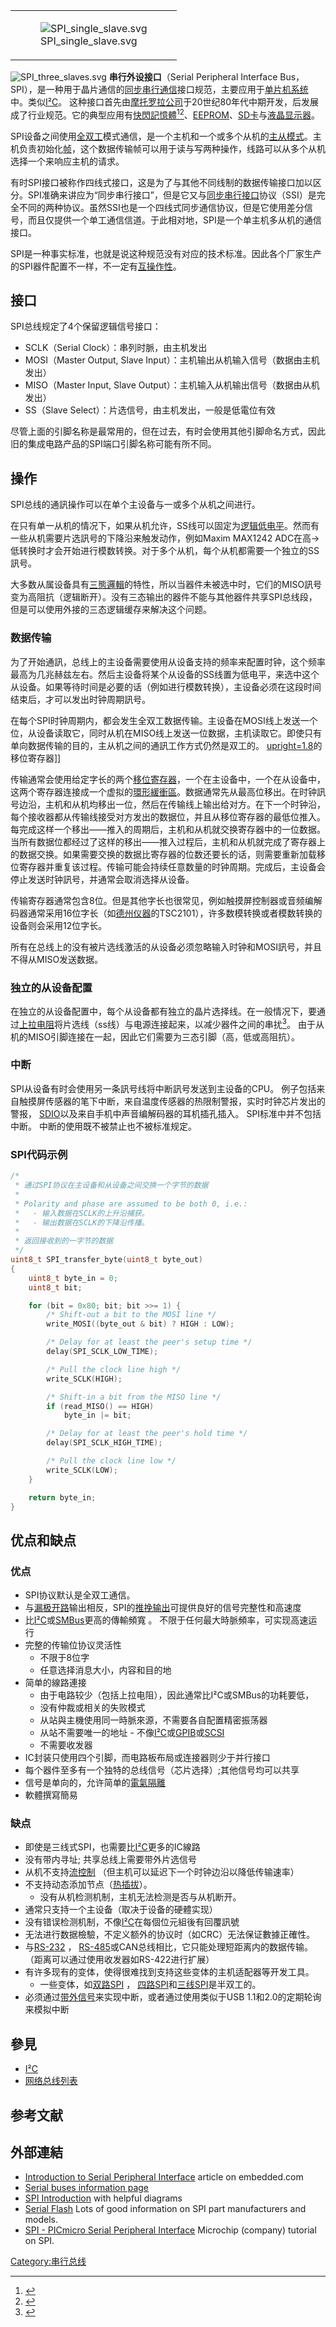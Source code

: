 {{multiple issues|
{{expand|time=2015-05-03T08:22:37+00:00}}
{{expert|subject=电子学}}

{{RoughTranslation}}
}}
{{noteTA|G1=IT}}
{| align="right"
|-
| [[File:SPI_single_slave.svg|thumb]]
|}
[[File:SPI_three_slaves.svg|thumb]]
'''串行外设接口'''（Serial Peripheral Interface Bus，SPI），是一种用于晶片通信的[[同步電路|同步]][[串行通信|串行通信]]接口规范，主要应用于[[单片机系统|单片机系统]]中。类似[[I²C|I²C]]。
这种接口首先由[[摩托罗拉公司|摩托罗拉公司]]于20世纪80年代中期开发，后发展成了行业规范。它的典型应用有[[快閃記憶體|快閃記憶體]]<ref>{{Cite web |url=https://www.micron.com/products/nor-flash/serial-nor-flash |title=存档副本 |accessdate=2020-09-10 |archive-date=2019-11-09 |archive-url=https://web.archive.org/web/20191109141737/https://www.micron.com/products/nor-flash/serial-nor-flash |dead-url=no }}</ref><ref>{{Cite web |url=https://www.micron.com/products/nand-flash/serial-nand |title=存档副本 |accessdate=2020-09-10 |archive-date=2019-04-30 |archive-url=https://web.archive.org/web/20190430042215/https://www.micron.com/products/nand-flash/serial-nand |dead-url=no }}</ref>、[[EEPROM|EEPROM]]、[[SD卡|SD卡]]与[[液晶显示器|液晶显示器]]。

SPI设备之间使用[[全双工|全双工]]模式通信，是一个主机和一个或多个从机的[[主从模式|主从模式]]。主机负责初始化[[数据传输帧|帧]]，这个数据传输帧可以用于读与写两种操作，{{le|片选|Chip select}}线路可以从多个从机选择一个来响应主机的请求。

有时SPI接口被称作四线式接口，这是为了与其他不同线制的数据传输接口加以区分。SPI准确来讲应为“同步串行接口”，但是它又与[[同步串行接口|同步串行接口]]协议（SSI）是完全不同的两种协议。虽然SSI也是一个四线式同步通信协议，但是它使用差分信号，而且仅提供一个单工通信信道。于此相对地，SPI是一个单主机多从机的通信接口。

SPI是一种事实标准，也就是说这种规范没有对应的技术标准。因此各个厂家生产的SPI器件配置不一样，不一定有[[互操作性|互操作性]]。

== 接口==
SPI总线规定了4个保留逻辑信号接口：
* SCLK（Serial Clock）：串列时脈，由主机发出
* MOSI（Master Output, Slave Input）：主机输出从机输入信号（数据由主机发出）
* MISO（Master Input, Slave Output）：主机输入从机输出信号（数据由从机发出）
* SS（Slave Select）：片选信号，由主机发出，一般是低電位有效

尽管上面的引脚名称是最常用的，但在过去，有时会使用其他引脚命名方式，因此旧的集成电路产品的SPI端口引脚名称可能有所不同。

== 操作 ==

SPI总线的通訊操作可以在单个主设备与一或多个从机之间进行。

在只有单一从机的情况下，如果从机允许，SS线可以固定为[[逻辑电平|逻辑低电平]]。然而有一些从机需要片选訊号的下降沿来触发动作，例如Maxim MAX1242 ADC在高→低转换时才会开始进行模数转换。对于多个从机，每个从机都需要一个独立的SS訊号。

大多数从属设备具有[[三態邏輯|三態邏輯]]的特性，所以当器件未被选中时，它们的MISO訊号变为高阻抗（逻辑断开）。没有三态输出的器件不能与其他器件共享SPI总线段，但是可以使用外接的三态逻辑缓存来解决这个问题。

=== 数据传输 ===

为了开始通訊，总线上的主设备需要使用从设备支持的频率来配置时钟，这个频率最高为几兆赫兹左右。然后主设备将某个从设备的SS线置为低电平，来选中这个从设备。如果等待时间是必要的话（例如进行模数转换），主设备必须在这段时间结束后，才可以发出时钟周期訊号。

在每个SPI时钟周期内，都会发生全双工数据传输。主设备在MOSI线上发送一个位，从设备读取它，同时从机在MISO线上发送一位数据，主机读取它。即使只有单向数据传输的目的，主从机之间的通訊工作方式仍然是双工的。
[[File:SPI_8-bit_circular_transfer.svg|upright=1.8]]的移位寄存器]]

传输通常会使用给定字长的两个[[移位寄存器|移位寄存器]]，一个在主设备中，一个在从设备中，这两个寄存器连接成一个虚拟的[[環形緩衝區|環形緩衝區]]。数据通常先从最高位移出。在时钟訊号边沿，主机和从机均移出一位，然后在传输线上输出给对方。在下一个时钟沿，每个接收器都从传输线接受对方发出的数据位，并且从移位寄存器的最低位推入。每完成这样一个移出——推入的周期后，主机和从机就交换寄存器中的一位数据。当所有数据位都经过了这样的移出——推入过程后，主机和从机就完成了寄存器上的数据交换。如果需要交换的数据比寄存器的位数还要长的话，则需要重新加载移位寄存器并重复该过程。传输可能会持续任意数量的时钟周期。完成后，主设备会停止发送时钟訊号，并通常会取消选择从设备。

传输寄存器通常包含8位。但是其他字长也很常见，例如触摸屏控制器或音频编解码器通常采用16位字长（如[[德州仪器|德州仪器]]的TSC2101），许多数模转换或者模数转换的设备则会采用12位字长。

所有在总线上的没有被片选线激活的从设备必须忽略输入时钟和MOSI訊号，并且不得从MISO发送数据。

=== 独立的从设备配置 ===

在独立的从设备配置中，每个从设备都有独立的晶片选择线。在一般情况下，要通过[[上拉电阻|上拉电阻]]将片选线（ss线）与电源连接起来，以减少器件之间的串扰<ref>{{Cite web|url=https://www.pjrc.com/better-spi-bus-design-in-3-steps/|title=Better SPI Bus Design in 3 Steps|accessdate=2021-01-01|language=en|archive-date=2021-12-15|archive-url=https://web.archive.org/web/20211215201119/https://www.pjrc.com/better-spi-bus-design-in-3-steps/|dead-url=no}}</ref>。
由于从机的MISO引脚连接在一起，因此它们需要为三态引脚（高，低或高阻抗）。

=== 中断 ===

SPI从设备有时会使用另一条訊号线将中断訊号发送到主设备的CPU。 例子包括来自触摸屏传感器的笔下中断，来自温度传感器的热限制警报，实时时钟芯片发出的警报， [[SD卡#SDIO介绍|SDIO]]以及来自手机中声音编解码器的耳机插孔插入。 SPI标准中并不包括中断。 中断的使用既不被禁止也不被标准规定。

=== SPI代码示例 ===
<syntaxhighlight lang="c">
/*
 * 通过SPI协议在主设备和从设备之间交换一个字节的数据
 *
 * Polarity and phase are assumed to be both 0, i.e.:
 *   - 输入数据在SCLK的上升沿捕获。
 *   - 输出数据在SCLK的下降沿传播。
 *
 * 返回接收到的一字节的数据
 */
uint8_t SPI_transfer_byte(uint8_t byte_out)
{
    uint8_t byte_in = 0;
    uint8_t bit;

    for (bit = 0x80; bit; bit >>= 1) {
        /* Shift-out a bit to the MOSI line */
        write_MOSI((byte_out & bit) ? HIGH : LOW);

        /* Delay for at least the peer's setup time */
        delay(SPI_SCLK_LOW_TIME);

        /* Pull the clock line high */
        write_SCLK(HIGH);

        /* Shift-in a bit from the MISO line */
        if (read_MISO() == HIGH)
            byte_in |= bit;

        /* Delay for at least the peer's hold time */
        delay(SPI_SCLK_HIGH_TIME);

        /* Pull the clock line low */
        write_SCLK(LOW);
    }

    return byte_in;
}
</syntaxhighlight>

== 优点和缺点 ==
=== 优点 ===
* SPI协议默认是全双工通信。
* 与[[漏极开路|漏极开路]]输出相反，SPI的[[推挽输出|推挽输出]]可提供良好的信号完整性和高速度
* 比[[I²C|I²C]]或[[SMBus|SMBus]]更高的傳輸頻寬 。 不限于任何最大時脈頻率，可实现高速运行
* 完整的传输位协议灵活性
** 不限于8位字
** 任意选择消息大小，内容和目的地
* 简单的線路連接
** 由于电路较少（包括上拉电阻），因此通常比I²C或SMBus的功耗要低，
** 没有仲裁或相关的失败模式
** 从站與主機使用同一時脈來源，不需要各自配置精密振荡器
** 从站不需要唯一的地址 - 不像[[I²C|I²C]]或[[GPIB|GPIB]]或[[SCSI|SCSI]]
** 不需要收发器
* IC封装只使用四个引脚，而电路板布局或连接器则少于并行接口
* 每个器件至多有一个独特的总线信号（芯片选择）;其他信号均可以共享
* 信号是单向的，允许简单的[[電氣隔離|電氣隔離]]
* 軟體撰寫簡易

=== 缺点 ===
* 即使是三线式SPI，也需要比[[I²C|I²C]]更多的IC線路
* 没有带内寻址; 共享总线上需要带外片选信号
* 从机不支持[[流控制|流控制]] （但主机可以延迟下一个时钟边沿以降低传输速率）
* 不支持动态添加节点（[[热插拔|热插拔]]）。
** 没有从机检测机制，主机无法检测是否与从机断开。
* 通常只支持一个主设备（取决于设备的硬體实现）
* 没有错误检测机制，不像[[I²C|I²C]]在每個位元組後有回覆訊號
* 无法进行数据檢驗，不定义额外的协议时（如CRC）无法保证數據正確性。
* 与[[RS-232|RS-232]] ， [[RS-485|RS-485]]或CAN总线相比，它只能处理短距离内的数据传输。（距离可以通过使用收发器如RS-422进行扩展）
* 有许多现有的变体，使得很难找到支持这些变体的主机适配器等开发工具。
** 一些变体，如[[双路SPI|双路SPI]] ， [[四路SPI|四路SPI]]和[[三线SPI|三线SPI]]是半双工的。
* 必须通过[[带外信号|带外信号]]来实现中断，或者通过使用类似于USB 1.1和2.0的定期轮询来模拟中断

==參見==
{{Portal|电子学}}
*[[I²C|I²C]]
*[[网络总线列表|网络总线列表]]

==参考文献==
{{reflist}}

== 外部連結 ==
* [https://web.archive.org/web/20061111110015/http://www.embedded.com/showArticle.jhtml?articleID=9900483 Introduction to Serial Peripheral Interface] article on embedded.com
* [http://www.epanorama.net/links/serialbus.html Serial buses information page] {{Wayback|url=http://www.epanorama.net/links/serialbus.html |date=20080719114000 }}
* [http://www.mct.net/faq/spi.html SPI Introduction] {{Wayback|url=http://www.mct.net/faq/spi.html |date=20111209052907 }} with helpful diagrams
* [https://web.archive.org/web/20100217170308/http://www.serialflash.com/ Serial Flash] Lots of good information on SPI part manufacturers and models.
* [http://ww1.microchip.com/downloads/en/DeviceDoc/spi.pdf SPI - PICmicro Serial Peripheral Interface] {{Wayback|url=http://ww1.microchip.com/downloads/en/DeviceDoc/spi.pdf |date=20120110124309 }} Microchip (company) tutorial on SPI.



{{Computer-bus}}

[[Category:串行总线|Category:串行总线]]